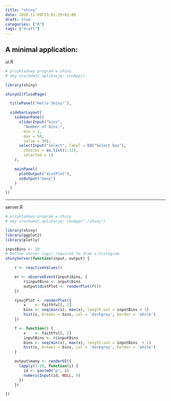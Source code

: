 ```yaml
---
title: "shiny"
date: 2018-11-09T23:01:35+01:00
draft: true
categories: ["R"]
tags: ["draft"]
---
```


## A minimal application:

ui.R

```r
# przykładowy program w shiny
# aby uruchomić aplikację: runApp()

library(shiny)

shinyUI(fluidPage(

  titlePanel("Hello Shiny!"),

  sidebarLayout(
    sidebarPanel(
      sliderInput("bins",
        "Number of bins:",
        min = 1,
        max = 50,
        value = 30),
      selectInput("select", label = h3("Select box"), 
        choices = as.list(1:12), 
        selected = 1)
    ),

    mainPanel(
      plotOutput("distPlot"),
      uiOutput("many")
    )
  )
))
```

***
server.R

```r
# przykładowy program w shiny
# aby uruchomić aplikację: runApp("./shiny")

library(shiny)
library(ggplot2)
library(plotly)

inputBins <- 10
# Define server logic required to draw a histogram
shinyServer(function(input, output) {

    r <- reactiveValues()

    er <- observeEvent(input$bins, {
        r$inputBins <- input$bins
        output$distPlot <- renderPlot(f())
    })

    rysujPlot <- renderPlot({
        x    <- faithful[, 2]
        bins <- seq(min(x), max(x), length.out = inputBins + 1)
        hist(x, breaks = bins, col = 'darkgray', border = 'white')
    })

    f <- function() {
        x    <- faithful[, 2]
        inputBins <- r$inputBins
        bins <- seq(min(x), max(x), length.out = inputBins  + 1)
        hist(x, breaks = bins, col = 'darkgray', border = 'white')
    }

    output$many <- renderUI({
      lapply(1:10, function(i) {
        id <- paste0("p", i)
        numericInput(id, NULL, 0) 
      })
    })

})
```

